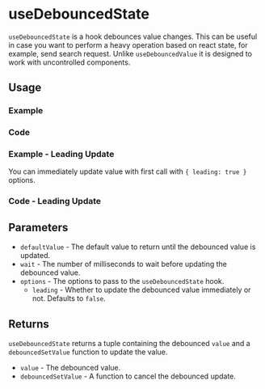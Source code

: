 

<Meta of={allStories} />

# useDebouncedState

`useDebouncedState` is a hook debounces value changes. This can be useful in case you want to perform a heavy operation based on react state, for example, send search request. Unlike `useDebouncedValue` it is designed to work with uncontrolled components.

## Usage

### Example

<Canvas of={allStories.Usage} />

### Code

<Source of={allStories.Usage} />

### Example - Leading Update

You can immediately update value with first call with `{ leading: true }` options.

<Canvas of={allStories.LeadingUpdate} />

### Code - Leading Update

<Source of={allStories.LeadingUpdate} />

## Parameters

- `defaultValue` - The default value to return until the debounced value is updated.
- `wait` - The number of milliseconds to wait before updating the debounced value.
- `options` - The options to pass to the `useDebouncedState` hook.
  - `leading` - Whether to update the debounced value immediately or not. Defaults to `false`.

## Returns

`useDebouncedState` returns a tuple containing the debounced `value` and a `debouncedSetValue` function to update the value.

- `value` - The debounced value.
- `debouncedSetValue` - A function to cancel the debounced update.
